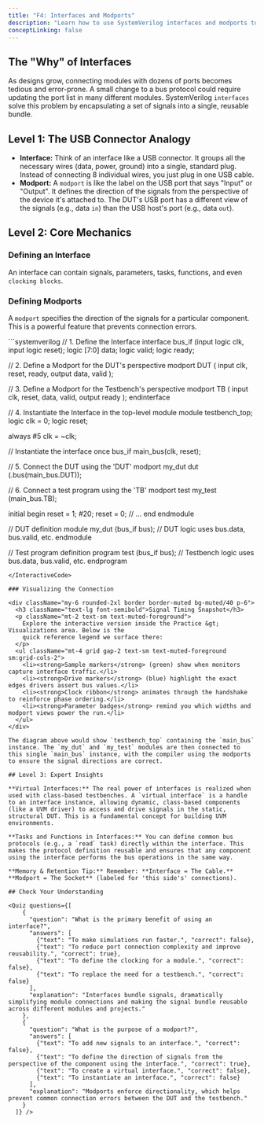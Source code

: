 ```yaml
---
title: "F4: Interfaces and Modports"
description: "Learn how to use SystemVerilog interfaces and modports to simplify connections and create reusable verification components."
conceptLinking: false
---
```


## The "Why" of Interfaces

As designs grow, connecting modules with dozens of ports becomes tedious and error-prone. A small change to a bus protocol could require updating the port list in many different modules. SystemVerilog `interfaces` solve this problem by encapsulating a set of signals into a single, reusable bundle.

## Level 1: The USB Connector Analogy

- **Interface:** Think of an interface like a USB connector. It groups all the necessary wires (data, power, ground) into a single, standard plug. Instead of connecting 8 individual wires, you just plug in one USB cable.
- **Modport:** A `modport` is like the label on the USB port that says "Input" or "Output". It defines the direction of the signals from the perspective of the device it's attached to. The DUT's USB port has a different view of the signals (e.g., data `in`) than the USB host's port (e.g., data `out`).

## Level 2: Core Mechanics

### Defining an Interface

An interface can contain signals, parameters, tasks, functions, and even `clocking blocks`.

### Defining Modports

A `modport` specifies the direction of the signals for a particular component. This is a powerful feature that prevents connection errors.

<InteractiveCode>
```systemverilog
// 1. Define the Interface
interface bus_if (input logic clk, input logic reset);
  logic [7:0] data;
  logic       valid;
  logic       ready;

  // 2. Define a Modport for the DUT's perspective
  modport DUT (
    input  clk, reset, ready,
    output data, valid
  );

  // 3. Define a Modport for the Testbench's perspective
  modport TB (
    input  clk, reset, data, valid,
    output ready
  );
endinterface

// 4. Instantiate the Interface in the top-level module
module testbench_top;
  logic clk = 0;
  logic reset;

  always #5 clk = ~clk;

  // Instantiate the interface once
  bus_if main_bus(clk, reset);

  // 5. Connect the DUT using the 'DUT' modport
  my_dut dut (.bus(main_bus.DUT));

  // 6. Connect a test program using the 'TB' modport
  test my_test (main_bus.TB);

  initial begin
    reset = 1; #20; reset = 0;
    // ...
  end
endmodule

// DUT definition
module my_dut (bus_if bus);
  // DUT logic uses bus.data, bus.valid, etc.
endmodule

// Test program definition
program test (bus_if bus);
  // Testbench logic uses bus.data, bus.valid, etc.
endprogram
```
</InteractiveCode>

### Visualizing the Connection

<div className="my-6 rounded-2xl border border-muted bg-muted/40 p-6">
  <h3 className="text-lg font-semibold">Signal Timing Snapshot</h3>
  <p className="mt-2 text-sm text-muted-foreground">
    Explore the interactive version inside the Practice &gt; Visualizations area. Below is the
    quick reference legend we surface there:
  </p>
  <ul className="mt-4 grid gap-2 text-sm text-muted-foreground sm:grid-cols-2">
    <li><strong>Sample markers</strong> (green) show when monitors capture interface traffic.</li>
    <li><strong>Drive markers</strong> (blue) highlight the exact edges drivers assert bus values.</li>
    <li><strong>Clock ribbon</strong> animates through the handshake to reinforce phase ordering.</li>
    <li><strong>Parameter badges</strong> remind you which widths and modport views power the run.</li>
  </ul>
</div>

The diagram above would show `testbench_top` containing the `main_bus` instance. The `my_dut` and `my_test` modules are then connected to this single `main_bus` instance, with the compiler using the modports to ensure the signal directions are correct.

## Level 3: Expert Insights

**Virtual Interfaces:** The real power of interfaces is realized when used with class-based testbenches. A `virtual interface` is a handle to an interface instance, allowing dynamic, class-based components (like a UVM driver) to access and drive signals in the static, structural DUT. This is a fundamental concept for building UVM environments.

**Tasks and Functions in Interfaces:** You can define common bus protocols (e.g., a `read` task) directly within the interface. This makes the protocol definition reusable and ensures that any component using the interface performs the bus operations in the same way.

**Memory & Retention Tip:** Remember: **Interface = The Cable.** **Modport = The Socket** (labeled for 'this side's' connections).

## Check Your Understanding

<Quiz questions={[
    {
      "question": "What is the primary benefit of using an interface?",
      "answers": [
        {"text": "To make simulations run faster.", "correct": false},
        {"text": "To reduce port connection complexity and improve reusability.", "correct": true},
        {"text": "To define the clocking for a module.", "correct": false},
        {"text": "To replace the need for a testbench.", "correct": false}
      ],
      "explanation": "Interfaces bundle signals, dramatically simplifying module connections and making the signal bundle reusable across different modules and projects."
    },
    {
      "question": "What is the purpose of a modport?",
      "answers": [
        {"text": "To add new signals to an interface.", "correct": false},
        {"text": "To define the direction of signals from the perspective of the component using the interface.", "correct": true},
        {"text": "To create a virtual interface.", "correct": false},
        {"text": "To instantiate an interface.", "correct": false}
      ],
      "explanation": "Modports enforce directionality, which helps prevent common connection errors between the DUT and the testbench."
    }
  ]} />
